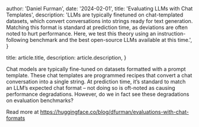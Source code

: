 
  author: 'Daniel Furman',
  date: '2024-02-01',
  title: 'Evaluating LLMs with Chat Templates',
  description:
     'LLMs are typically finetuned on chat-templated datasets, which convert conversations into strings ready for text generation. Matching this format is standard at prediction time, as deviations are often noted to hurt performance. Here, we test this theory using an instruction-following benchmark and the best open-source LLMs available at this time.',
}

  title: article.title,
  description: article.description,
}


Chat models are typically fine-tuned on datasets formatted with a prompt template. 
These chat templates are programmed recipes that convert a chat conversation into a single string. 
At prediction time, it’s standard to match an LLM’s expected chat format – not doing so is oft-noted as causing performance degradations. 
However, do we in fact see these degradations on evaluation benchmarks?

Read more at https://huggingface.co/blog/dfurman/evaluations-with-chat-formats